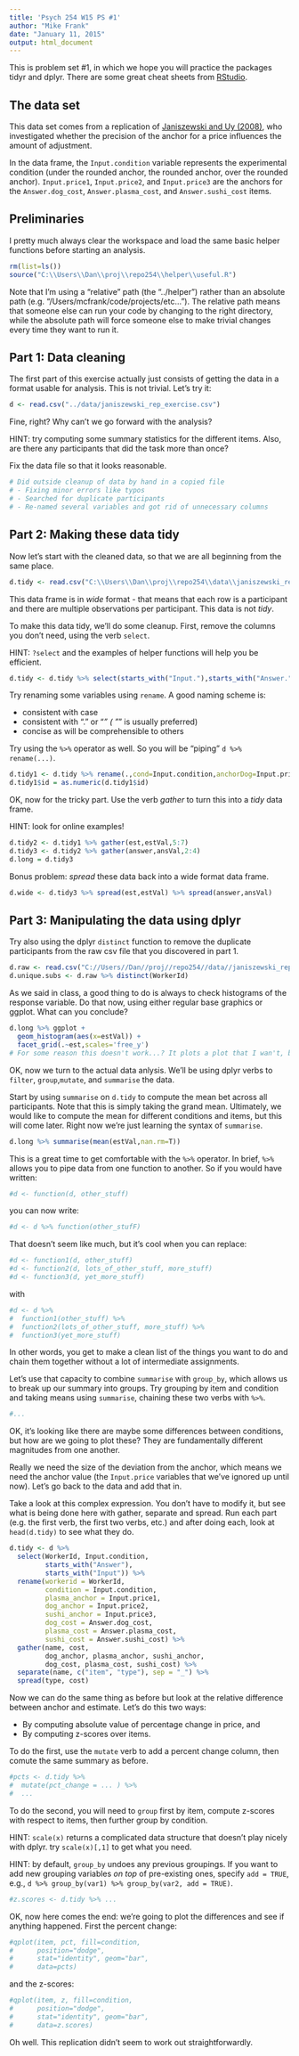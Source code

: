 ```yaml
---
title: 'Psych 254 W15 PS #1'
author: "Mike Frank"
date: "January 11, 2015"
output: html_document
---
```


This is problem set #1, in which we hope you will practice the packages tidyr and dplyr. There are some great cheat sheets from [RStudio](http://www.rstudio.com/resources/cheatsheets/).

The data set
------------

This data set comes from a replication of [Janiszewski and Uy (2008)](http://dx.doi.org/10.1111/j.1467-9280.2008.02057.x), who investigated whether the precision of the anchor for a price influences the amount of adjustment.

In the data frame, the `Input.condition` variable represents the experimental condition (under the rounded anchor, the rounded anchor, over the rounded anchor). `Input.price1`, `Input.price2`, and `Input.price3` are the anchors for the `Answer.dog_cost`, `Answer.plasma_cost`, and `Answer.sushi_cost` items.

Preliminaries
-------------

I pretty much always clear the workspace and load the same basic helper functions before starting an analysis.

```r
rm(list=ls())
source("C:\\Users\\Dan\\proj\\repo254\\helper\\useful.R")
```

Note that I'm using a "relative" path (the "../helper") rather than an absolute path (e.g. "/Users/mcfrank/code/projects/etc..."). The relative path means that someone else can run your code by changing to the right directory, while the absolute path will force someone else to make trivial changes every time they want to run it.

Part 1: Data cleaning
---------------------

The first part of this exercise actually just consists of getting the data in a format usable for analysis. This is not trivial. Let's try it:

```r
d <- read.csv("../data/janiszewski_rep_exercise.csv")
```

Fine, right? Why can't we go forward with the analysis?

HINT: try computing some summary statistics for the different items. Also, are there any participants that did the task more than once?

Fix the data file so that it looks reasonable.

```r
# Did outside cleanup of data by hand in a copied file
# - Fixing minor errors like typos
# - Searched for duplicate participants
# - Re-named several variables and got rid of unnecessary columns
```


Part 2: Making these data tidy
------------------------------

Now let's start with the cleaned data, so that we are all beginning from the same place.

```r
d.tidy <- read.csv("C:\\Users\\Dan\\proj\\repo254\\data\\janiszewski_rep_cleaned.csv")
```

This data frame is in *wide* format - that means that each row is a participant and there are multiple observations per participant. This data is not *tidy*.

To make this data tidy, we'll do some cleanup. First, remove the columns you don't need, using the verb `select`.

HINT: `?select` and the examples of helper functions will help you be efficient.

```r
d.tidy <- d.tidy %>% select(starts_with("Input."),starts_with("Answer."),starts_with("Worker"))
```


Try renaming some variables using `rename`. A good naming scheme is:

* consistent with case
* consistent with "." or "_" ( "_" is usually preferred)
* concise as will be comprehensible to others

Try using the `%>%` operator as well. So you will be "piping" `d %>% rename(...)`.

```r
d.tidy1 <- d.tidy %>% rename(.,cond=Input.condition,anchorDog=Input.price1,anchorPlasma=Input.price2,anchorSushi=Input.price3,estDog=Answer.dog_cost,estPlasma=Answer.plasma_cost,estSushi=Answer.sushi_cost,id=WorkerId)
d.tidy1$id = as.numeric(d.tidy1$id)
```

OK, now for the tricky part. Use the verb *gather* to turn this into a *tidy* data frame.

HINT: look for online examples!

```r
d.tidy2 <- d.tidy1 %>% gather(est,estVal,5:7)
d.tidy3 <- d.tidy2 %>% gather(answer,ansVal,2:4)
d.long = d.tidy3
```


Bonus problem: *spread* these data back into a wide format data frame.

```r
d.wide <- d.tidy3 %>% spread(est,estVal) %>% spread(answer,ansVal)
```


Part 3: Manipulating the data using dplyr
-----------------------------------------

Try also using the dplyr `distinct` function to remove the duplicate participants from the raw csv file that you discovered in part 1.

```r
d.raw <- read.csv("C://Users//Dan//proj//repo254//data//janiszewski_rep_exercise.csv")
d.unique.subs <- d.raw %>% distinct(WorkerId)
```

As we said in class, a good thing to do is always to check histograms of the response variable. Do that now, using either regular base graphics or ggplot. What can you conclude? 

```r
d.long %>% ggplot +
  geom_histogram(aes(x=estVal)) +
  facet_grid(.~est,scales='free_y')
# For some reason this doesn't work...? It plots a plot that I wan't, but then it immediatley replcaes it with the scales='fixed' plot. If you know how to fix that it would be really helpful...
```

OK, now we turn to the actual data anlysis. We'll be using dplyr verbs to `filter`, `group`,`mutate`, and `summarise` the data.

Start by using `summarise` on `d.tidy` to compute the mean bet across all participants. Note that this is simply taking the grand mean. Ultimately, we would like to compute the mean for different conditions and items, but this will come later. Right now we're just learning the syntax of `summarise`.

```r
d.long %>% summarise(mean(estVal,nan.rm=T))
```

This is a great time to get comfortable with the `%>%` operator. In brief, `%>%` allows you to pipe data from one function to another. So if you would have written:

```r
#d <- function(d, other_stuff)
```
  
you can now write:

```r
#d <- d %>% function(other_stufF)
```

That doesn't seem like much, but it's cool when you can replace:

```r
#d <- function1(d, other_stuff)
#d <- function2(d, lots_of_other_stuff, more_stuff)
#d <- function3(d, yet_more_stuff)
```

with

```r
#d <- d %>% 
#  function1(other_stuff) %>%
#  function2(lots_of_other_stuff, more_stuff) %>%
#  function3(yet_more_stuff)
```

In other words, you get to make a clean list of the things you want to do and chain them together without a lot of intermediate assignments. 

Let's use that capacity to combine `summarise` with `group_by`, which allows us to break up our summary into groups. Try grouping by item and condition and taking means using `summarise`, chaining these two verbs with `%>%`.

```r
#...
```

OK, it's looking like there are maybe some differences between conditions, but how are we going to plot these? They are fundamentally different magnitudes from one another. 

Really we need the size of the deviation from the anchor, which means we need the anchor value (the `Input.price` variables that we've ignored up until now). Let's go back to the data and add that in.

Take a look at this complex expression. You don't have to modify it, but see what is being done here with gather, separate and spread. Run each part (e.g. the first verb, the first two verbs, etc.) and after doing each, look at `head(d.tidy)` to see what they do. 

```r
d.tidy <- d %>%
  select(WorkerId, Input.condition, 
         starts_with("Answer"), 
         starts_with("Input")) %>%
  rename(workerid = WorkerId,
         condition = Input.condition,
         plasma_anchor = Input.price1,
         dog_anchor = Input.price2,
         sushi_anchor = Input.price3,
         dog_cost = Answer.dog_cost,
         plasma_cost = Answer.plasma_cost, 
         sushi_cost = Answer.sushi_cost) %>%
  gather(name, cost, 
         dog_anchor, plasma_anchor, sushi_anchor, 
         dog_cost, plasma_cost, sushi_cost) %>%
  separate(name, c("item", "type"), sep = "_") %>%
  spread(type, cost)
```

Now we can do the same thing as before but look at the relative difference between anchor and estimate. Let's do this two ways: 

* By computing absolute value of percentage change in price, and 
* By computing z-scores over items.

To do the first, use the `mutate` verb to add a percent change column, then comute the same summary as before. 

```r
#pcts <- d.tidy %>%
#  mutate(pct_change = ... ) %>%
#  ...
```

To do the second, you will need to `group` first by item, compute z-scores with respect to items, then further group by condition.

HINT: `scale(x)` returns a complicated data structure that doesn't play nicely with dplyr. try `scale(x)[,1]` to get what you need.

HINT: by default, `group_by` undoes any previous groupings. If you want to add new grouping variables *on top* of pre-existing ones, specify `add = TRUE`, e.g., `d %>% group_by(var1) %>% group_by(var2, add = TRUE)`.

```r
#z.scores <- d.tidy %>% ...
```

OK, now here comes the end: we're going to plot the differences and see if anything happened. First the percent change:

```r
#qplot(item, pct, fill=condition,
#      position="dodge",
#      stat="identity", geom="bar",
#      data=pcts)
```

and the z-scores:

```r
#qplot(item, z, fill=condition,
#      position="dodge",
#      stat="identity", geom="bar",
#      data=z.scores)
```

Oh well. This replication didn't seem to work out straightforwardly.